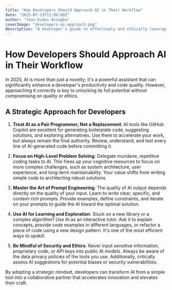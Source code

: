 ```yaml
---
title: "How Developers Should Approach AI in Their Workflow"
date: "2025-07-23T11:00:00Z"
author: "Jean-Eudes Assogba"
coverImage: "developers-ai-approach.png"
description: "A developer's guide to effectively and ethically leveraging AI tools for coding, debugging, and learning in 2025."
---
```


# How Developers Should Approach AI in Their Workflow

In 2025, AI is more than just a novelty; it's a powerful assistant that can significantly enhance a developer's productivity and code quality. However, approaching it correctly is key to unlocking its full potential without compromising on quality or ethics.

## A Strategic Approach for Developers

1.  **Treat AI as a Pair Programmer, Not a Replacement**: AI tools like GitHub Copilot are excellent for generating boilerplate code, suggesting solutions, and exploring alternatives. Use them to accelerate your work, but always remain the final authority. Review, understand, and test every line of AI-generated code before committing it.

2.  **Focus on High-Level Problem Solving**: Delegate mundane, repetitive coding tasks to AI. This frees up your cognitive resources to focus on more complex challenges, such as system architecture, user experience, and long-term maintainability. Your value shifts from writing simple code to architecting robust solutions.

3.  **Master the Art of Prompt Engineering**: The quality of AI output depends directly on the quality of your input. Learn to write clear, specific, and context-rich prompts. Provide examples, define constraints, and iterate on your prompts to guide the AI toward the optimal solution.

4.  **Use AI for Learning and Exploration**: Stuck on a new library or a complex algorithm? Use AI as an interactive tutor. Ask it to explain concepts, provide code examples in different languages, or refactor a piece of code using a new design pattern. It's one of the most efficient ways to upskill.

5.  **Be Mindful of Security and Ethics**: Never input sensitive information, proprietary code, or API keys into public AI models. Always be aware of the data privacy policies of the tools you use. Additionally, critically assess AI suggestions for potential biases or security vulnerabilities.

By adopting a strategic mindset, developers can transform AI from a simple tool into a collaborative partner that accelerates innovation and elevates their craft.
